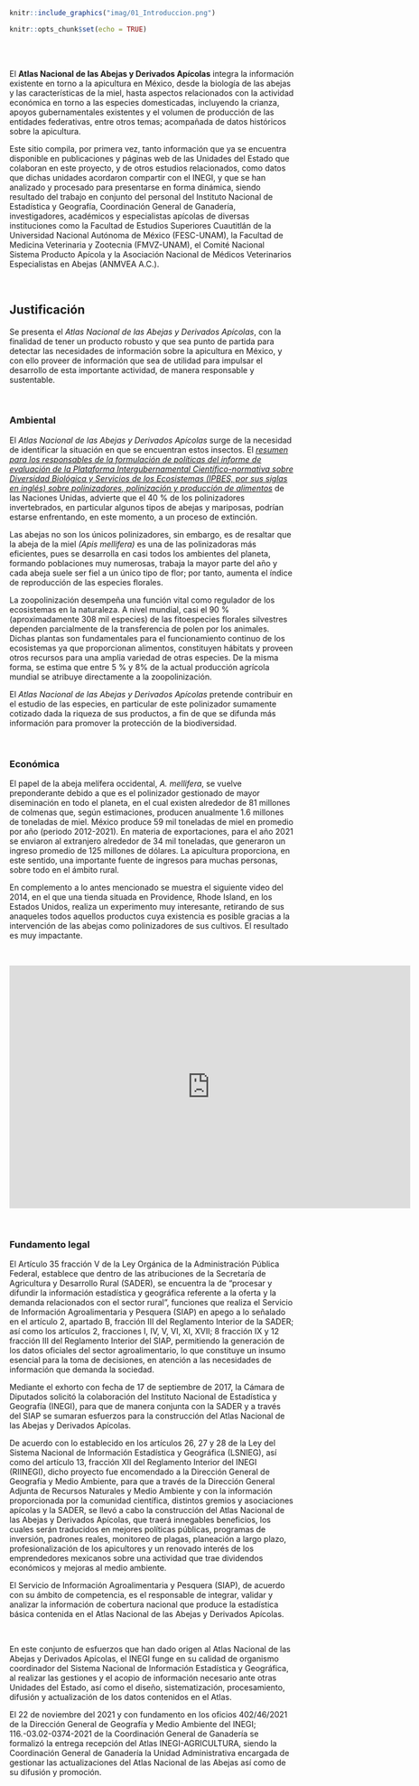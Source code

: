 ```r

knitr::include_graphics("imag/01_Introduccion.png")

```

```r
knitr::opts_chunk$set(echo = TRUE)
```

<div class=text-justify>

</br>
</br>

El **Atlas Nacional de las Abejas y Derivados Apícolas** integra la información existente en torno a la apicultura en México, desde la biología de las abejas y las características de la miel, hasta aspectos relacionados con la actividad económica en torno a las especies domesticadas, incluyendo la crianza, apoyos gubernamentales existentes y el volumen de producción de las entidades federativas, entre otros temas; acompañada de datos históricos sobre la apicultura.  

Este sitio compila, por primera vez, tanto información que ya se encuentra disponible en publicaciones y páginas web de las Unidades del Estado que colaboran en este proyecto, y de otros estudios relacionados, como datos que dichas unidades acordaron compartir con el INEGI, y que se han analizado y procesado para presentarse en forma dinámica, siendo resultado del trabajo en conjunto del personal del Instituto Nacional de Estadística y Geografía, Coordinación General de Ganadería, investigadores, académicos y especialistas apícolas de diversas instituciones como la Facultad de Estudios Superiores Cuautitlán de la Universidad Nacional Autónoma de México (FESC-UNAM), la Facultad de Medicina Veterinaria y Zootecnia (FMVZ-UNAM), el Comité Nacional Sistema Producto Apícola y la Asociación Nacional de Médicos Veterinarios Especialistas en Abejas (ANMVEA A.C.).

</br>	  

## **Justificación**  

Se presenta el _Atlas Nacional de las Abejas y Derivados Apícolas_, con la finalidad de tener un producto robusto y que sea punto de partida para detectar las necesidades de información sobre la apicultura en México, y con ello proveer de información que sea de utilidad para impulsar el desarrollo de esta importante actividad, de manera responsable y sustentable.

</br>	 	

### **Ambiental**

El _Atlas Nacional de las Abejas y Derivados Apícolas_ surge de la necesidad de identificar la situación en que se encuentran estos insectos. El [_resumen para los responsables de la formulación de políticas del informe de evaluación de la Plataforma Intergubernamental Científico-normativa sobre Diversidad Biológica y Servicios de los Ecosistemas (IPBES, por sus siglas en inglés) sobre polinizadores, polinización y producción de alimentos_](pdfs/SPM_Pollination_ES.pdf){target="_blank"} de las Naciones Unidas,  advierte que el 40 % de los polinizadores invertebrados, en particular algunos tipos de abejas y mariposas, podrían estarse enfrentando, en este momento, a un proceso de extinción.

Las abejas no son los únicos polinizadores, sin embargo, es de resaltar que la abeja de la miel _(Apis mellifera)_ es una de las polinizadoras más eficientes, pues se desarrolla en casi todos los ambientes del planeta, formando poblaciones muy numerosas, trabaja la mayor parte del año y cada abeja suele ser fiel a un único tipo de flor; por tanto, aumenta el índice de reproducción de las especies florales. 

La zoopolinización desempeña una función vital como regulador de los ecosistemas en la naturaleza. A nivel mundial, casi el 90 % (aproximadamente 308 mil especies) de las fitoespecies florales silvestres dependen parcialmente de la transferencia de polen por los animales. Dichas plantas son fundamentales para el funcionamiento continuo de los ecosistemas ya que proporcionan alimentos, constituyen hábitats y proveen otros recursos para una amplia variedad de otras especies. De la misma forma, se estima que entre 5 % y 8% de la actual producción agrícola mundial se atribuye directamente a la zoopolinización. 

El _Atlas Nacional de las Abejas y Derivados Apícolas_ pretende contribuir en el estudio de las especies, en particular de este polinizador sumamente cotizado dada la riqueza de sus productos, a fin de que se difunda más información para promover la protección de la biodiversidad.

</br>	 

### **Económica**

El papel de la abeja melífera occidental, _A. mellifera_, se vuelve preponderante debido a que es el polinizador gestionado de mayor diseminación en todo el planeta, en el cual existen alrededor de 81 millones de colmenas que, según estimaciones, producen anualmente 1.6 millones de toneladas de miel. México produce 59 mil toneladas de miel en promedio por año (periodo 2012-2021). En materia de exportaciones, para el año 2021 se enviaron al extranjero alrededor de 34 mil toneladas, que generaron un ingreso promedio de 125 millones de dólares. La apicultura proporciona, en este sentido, una importante fuente de ingresos para muchas personas, sobre todo en el ámbito rural.   

En complemento a lo antes mencionado se muestra el siguiente video del 2014, en el que una tienda situada en Providence, Rhode Island, en los Estados Unidos, realiza un experimento muy interesante, retirando de sus anaqueles todos aquellos productos cuya existencia es posible gracias a la intervención de las abejas como polinizadores de sus cultivos. El resultado es muy impactante.



<br>

<div class=text-center>

<iframe width="710" height="430" src="https://www.youtube.com/embed/aio9iKtkUxw" frameborder="0" allowfullscreen></iframe>

</div>

</br>


 
### **Fundamento legal**

El Artículo 35 fracción V de la Ley Orgánica de la Administración Pública Federal, establece que dentro de las atribuciones de la Secretaría de Agricultura y Desarrollo Rural (SADER), se encuentra la de “procesar y difundir la información estadística y geográfica referente a la oferta y la demanda relacionados con el sector rural”, funciones que realiza el Servicio de Información Agroalimentaria y Pesquera (SIAP) en apego a lo señalado en el artículo 2, apartado B, fracción III del Reglamento Interior de la SADER; así como los artículos 2, fracciones I, IV, V, VI, XI, XVII; 8 fracción IX y 12 fracción III del Reglamento Interior del SIAP, permitiendo la generación de los datos oficiales del sector agroalimentario, lo que constituye un insumo esencial para la toma de decisiones, en atención a las necesidades de información que demanda la sociedad.

Mediante el exhorto con fecha de 17 de septiembre de 2017, la Cámara de Diputados solicitó la colaboración del Instituto Nacional de Estadística y Geografía (INEGI), para que de manera conjunta con la SADER y a través del SIAP se sumaran esfuerzos para la construcción del Atlas Nacional de las Abejas y Derivados Apícolas.

De acuerdo con lo establecido en los artículos 26, 27 y 28 de la Ley del Sistema Nacional de Información Estadística y Geográfica (LSNIEG), así como del artículo 13, fracción XII del Reglamento Interior del INEGI (RIINEGI), dicho proyecto fue encomendado a la Dirección General de Geografía y Medio Ambiente, para que a través de la Dirección General Adjunta de Recursos Naturales y Medio Ambiente y con la información proporcionada por la comunidad científica, distintos gremios y asociaciones apícolas y la SADER, se llevó a cabo la construcción del Atlas Nacional de las Abejas y Derivados Apícolas, que traerá innegables beneficios, los cuales serán traducidos en mejores políticas públicas, programas de inversión, padrones reales, monitoreo de plagas, planeación a largo plazo, profesionalización de los apicultores y un renovado interés de los emprendedores mexicanos sobre una actividad que trae dividendos económicos y mejoras al medio ambiente.

El Servicio de Información Agroalimentaria y Pesquera (SIAP), de acuerdo con su ámbito de competencia, es el responsable de integrar, validar y analizar la información de cobertura nacional que produce la estadística básica contenida en el Atlas Nacional de las Abejas y Derivados Apícolas.

<br>

En este conjunto de esfuerzos que han dado origen al Atlas Nacional de las Abejas y Derivados Apícolas, el INEGI funge en su calidad de organismo coordinador del Sistema Nacional de Información Estadística y Geográfica, al realizar las gestiones y el acopio de información necesario ante otras Unidades del Estado, así como el diseño, sistematización, procesamiento, difusión y actualización de los datos contenidos en el Atlas.

El 22 de noviembre del 2021 y con fundamento en los oficios 402/46/2021 de la Dirección General de Geografía y Medio Ambiente del INEGI; 116.-03.02-0374-2021 de la Coordinación General de Ganadería se formalizó la entrega recepción del Atlas INEGI-AGRICULTURA, siendo la Coordinación General de Ganadería la Unidad Administrativa encargada de gestionar las actualizaciones del Atlas Nacional de las Abejas así como de su difusión y promoción.

</div>

